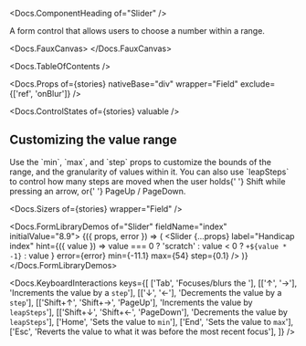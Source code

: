 


<Meta of={stories} />

<Docs.ComponentHeading of="Slider" />

A form control that allows users to choose a number within a range.

<Docs.FauxCanvas>
  <Slider defaultValue={50} />
</Docs.FauxCanvas>

<Docs.TableOfContents />

<Docs.Props
  of={stories}
  nativeBase="div"
  wrapper="Field"
  exclude={['ref', 'onBlur']}
/>

<Docs.ControlStates of={stories} valuable />

## Customizing the value range

<div>
  Use the `min`, `max`, and `step` props to customize the bounds of the range,
  and the granularity of values within it. You can also use `leapSteps` to
  control how many steps are moved when the user holds{' '}
  <KeyboardKey>Shift</KeyboardKey> while pressing an arrow, or{' '}
  <KeyboardKey>PageUp</KeyboardKey> / <KeyboardKey>PageDown</KeyboardKey>.
</div>

<Canvas of={stories.customRange} sourceState="shown" />

<Docs.Sizers of={stories} wrapper="Field" />

<Docs.FormLibraryDemos of="Slider" fieldName="index" initialValue="8.9">
  {({ props, error }) => (
    <Slider
      {...props}
      label="Handicap index"
      hint={({ value }) =>
        value === 0 ? 'scratch' : value < 0 ? `+${value * -1}` : value
      }
      error={error}
      min={-11.1}
      max={54}
      step={0.1}
    />
  )}
</Docs.FormLibraryDemos>

<Docs.KeyboardInteractions
  keys={[
    ['Tab', 'Focuses/blurs the <ComponentName of="Slider" />'],
    [['↑', '→'], 'Increments the value by a `step`'],
    [['↓', '←'], 'Decrements the value by a `step`'],
    [['Shift+↑', 'Shift+→', 'PageUp'], 'Increments the value by `leapSteps`'],
    [['Shift+↓', 'Shift+←', 'PageDown'], 'Decrements the value by `leapSteps`'],
    ['Home', 'Sets the value to `min`'],
    ['End', 'Sets the value to `max`'],
    ['Esc', 'Reverts the value to what it was before the most recent focus'],
  ]}
/>
